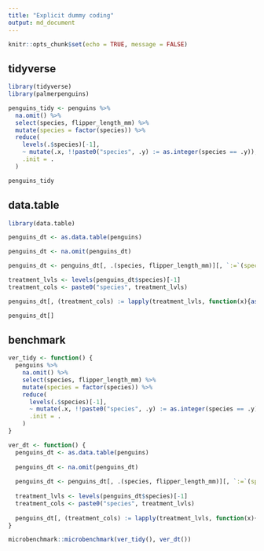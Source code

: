 ```yaml
---
title: "Explicit dummy coding"
output: md_document
---
```


```r
knitr::opts_chunk$set(echo = TRUE, message = FALSE)
```

## tidyverse

```r
library(tidyverse)
library(palmerpenguins)

penguins_tidy <- penguins %>% 
  na.omit() %>% 
  select(species, flipper_length_mm) %>% 
  mutate(species = factor(species)) %>% 
  reduce(
    levels(.$species)[-1],
    ~ mutate(.x, !!paste0("species", .y) := as.integer(species == .y)),
    .init = .
  )

penguins_tidy
```


## data.table

```r
library(data.table)

penguins_dt <- as.data.table(penguins)

penguins_dt <- na.omit(penguins_dt)

penguins_dt <- penguins_dt[, .(species, flipper_length_mm)][, `:=`(species = factor(species))]

treatment_lvls <- levels(penguins_dt$species)[-1]
treatment_cols <- paste0("species", treatment_lvls)

penguins_dt[, (treatment_cols) := lapply(treatment_lvls, function(x){as.integer(species == x)})]

penguins_dt[]
```


## benchmark

```r
ver_tidy <- function() {
  penguins %>% 
    na.omit() %>% 
    select(species, flipper_length_mm) %>% 
    mutate(species = factor(species)) %>% 
    reduce(
      levels(.$species)[-1],
      ~ mutate(.x, !!paste0("species", .y) := as.integer(species == .y)),
      .init = .
    )
}

ver_dt <- function() {
  penguins_dt <- as.data.table(penguins)
  
  penguins_dt <- na.omit(penguins_dt)
  
  penguins_dt <- penguins_dt[, .(species, flipper_length_mm)][, `:=`(species = factor(species))]
  
  treatment_lvls <- levels(penguins_dt$species)[-1]
  treatment_cols <- paste0("species", treatment_lvls)
  
  penguins_dt[, (treatment_cols) := lapply(treatment_lvls, function(x){as.integer(species == x)})] 
}

```


```r
microbenchmark::microbenchmark(ver_tidy(), ver_dt())
```

